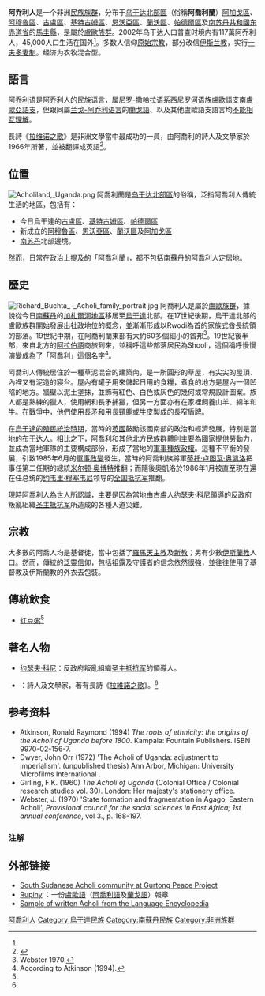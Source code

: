 {{ethnic group|
|group=Acholi
|image = [[Image:Ugandan_children.jpg|250px]]
<div style="background-color:#fee8ab">
<small>位於[[基特古姆|基特古姆]]一個[[國內流離失所者營地|國內流離失所者營地]]的阿喬利兒童，攝於2005年。</small>
|poptime= 117萬人<ref name="Ethnologue">Lewis, M. Paul (ed.). [http://www.ethnologue.com/show_language.asp?code=ach "Acholi."] {{Wayback|url=http://www.ethnologue.com/show_language.asp?code=ach |date=20111106024957 }} [[Ethnologue|''Ethnologue: Languages of the World.'']] SIL International, September, 2010. Accessed 10th March, 2011.</ref><ref>[http://www.britannica.com/EBchecked/topic/3628/Acholi "Acholi."] {{Wayback|url=http://www.britannica.com/EBchecked/topic/3628/Acholi |date=20110629101421 }} ''[[Encyclopædia_Britannica|Encyclopædia Britannica]].'' Encyclopædia Britannica, 2011. Accessed 10th March, 2011.</ref>
|popplace={{flagcountry|Uganda}}<br>{{flagcountry|South Sudan}}
|rels=[[基督教|基督教]]、<br><small>[[伊斯蘭教|伊斯蘭教]]、[[傳統非洲宗教|傳統非洲宗教]]</small>
|langs=[[阿乔利语|阿乔利语]]
|related=[[盧歐人|盧歐人]]
}}
'''阿乔利人'''是一个非洲[[族群|民族族群]]，分布于[[乌干达|乌干达]][[北部區_(烏干達)|北部區]]（俗稱'''阿喬利蘭'''）[[阿加戈區|阿加戈區]]、[[阿穆魯區|阿穆魯區]]、[[古盧區|古盧區]]、[[基特古姆區|基特古姆區]]、[[恩沃亞區|恩沃亞區]]、[[蘭沃區|蘭沃區]]、[[帕德爾區|帕德爾區]]及[[南苏丹共和國|南苏丹共和國]][[东赤道省|东赤道省]]的[[馬圭|馬圭縣]]，是屬於[[盧歐族群|盧歐族群]]。2002年乌干达人口普查时境内有117萬阿乔利人，45,000人口生活在国外<ref name="Ethnologue" />。多数人信仰[[原始宗教|原始宗教]]，部分改信[[伊斯兰教|伊斯兰教]]，实行[[一夫多妻制|一夫多妻制]]。经济为农牧混合型。

== 語言 ==
{{main|阿乔利语}}
[[阿乔利语|阿乔利语]]是阿乔利人的民族语言，属[[尼罗-撒哈拉语系|尼罗-撒哈拉语系]][[西尼罗河语族|西尼罗河语族]][[盧歐語支|盧歐語支]][[南盧歐亞語支|南盧歐亞語支]]，但跟同屬[[兰戈-阿乔利语言|兰戈-阿乔利语言]]的[[蘭戈語|蘭戈語]]、以及其他盧歐語支語言均[[相互理解性|不能相互理解]]。

長詩《[[拉维诺之歌|拉维诺之歌]]》是非洲文學當中最成功的一員，由阿喬利的詩人及文學家{{Link-en|奥考特·庇代克|Okot p'Bitek}}於1966年所著，並被翻譯成英語<ref name=xinhua>{{cite news |url=http://news.xinhuanet.com/newmedia/2008-12/10/content_10483010.htm |language=zh-hans |date=2008-12-10 |accessdate=2011-10-18 |title=汲诗情于民间 |publisher=[[新華網|新華網]] |author=高秋福 |deadurl=yes |archiveurl=https://web.archive.org/web/20090204053936/http://news.xinhuanet.com/newmedia/2008-12/10/content_10483010.htm |archivedate=2009-02-04 }}</ref>。

== 位置 ==
[[Image:Acholiland,_Uganda.png|thumb]]
阿喬利蘭是[[乌干达|乌干达]][[北部區_(烏干達)|北部區]]的俗稱，泛指阿喬利人傳統生活的地區，包括有：
* 今日烏干達的[[古盧區|古盧區]]、[[基特古姆區|基特古姆區]]、[[帕德爾區|帕德爾區]]
* 新成立的[[阿穆魯區|阿穆魯區]]、[[恩沃亞區|恩沃亞區]]、[[蘭沃區|蘭沃區]]及[[阿加戈區|阿加戈區]]
* [[南苏丹|南苏丹]]北部邊境。

然而，日常在政治上提及的「阿喬利蘭」，都不包括南蘇丹的阿喬利人定居地。

== 歷史 ==
{{see also|盧歐族群}}
[[File:Richard_Buchta_-_Acholi_family_portrait.jpg|thumb]]
阿喬利人是屬於[[盧歐族群|盧歐族群]]，據說從今日[[南蘇丹|南蘇丹]]的[[加札爾河地區|加札爾河地區]]移居至[[烏干達|烏干達]]北部。在17世紀後期，烏干達北部的盧歐族群開始發展出社政地位的概念，並漸漸形成以Rwodi為首的家族式酋長統領的部落。19世紀中期，在阿喬利蘭東部有大約60多個細小的酋邦<ref>Webster 1970.</ref>。19世紀後半部，來自北方的[[阿拉伯語|阿拉伯語]]商旅到來，並稱呼這些部落居民為Shooli，這個稱呼慢慢演變成為了「阿喬利」這個名字<ref>According to Atkinson (1994).</ref>。

阿喬利人傳統居住於一種草泥混合的建築內，是一所圓形的草屋，有尖尖的屋頂、內裡又有泥造的寢台。屋內有罐子用來儲起日用的食糧，煮食的地方是屋內一個凹陷的地方。牆壁以泥土塗抹，並飾有紅色、白色或灰色的幾何或常規設計圖案。族人都是熟練的獵人，使用網和長矛捕獵，但另一方面亦有在家裡飼養山羊、綿羊和牛。在戰爭中，他們使用長矛和用長頸鹿或牛皮製成的長窄盾牌。

在[[烏干達歷史|烏干達的殖民統治時期]]，當時的[[大英帝國|英國]]鼓勵該國南部的政治和經濟發展，特別是當地的[[布干达人|布干达人]]。相比之下，阿喬利和其他北方民族群體則主要為國家提供勞動力，並成為當地軍隊的主要構成部份，形成了當地的[[軍事種族政權|軍事種族政權]]。這種不平衡的發展，引致1985年6月的[[軍事政變|軍事政變]]發生，當時的阿喬利族將軍[[蒂托·卢图瓦·奥凯洛|蒂托·卢图瓦·奥凯洛]]把事任第二任期的總統[[米尔顿·奥博特|米尔顿·奥博特]]推翻；而隨後奧凱洛於1986年1月被直至現在還在任总统的[[约韦里·穆塞韦尼|约韦里·穆塞韦尼]]领导的[[全国抵抗军|全国抵抗军]]推翻。

現時阿喬利人為世人所認識，主要是因為當地由[[古盧|古盧]]人[[约瑟夫·科尼|约瑟夫·科尼]]領導的反政府叛亂組織[[圣主抵抗军|圣主抵抗军]]所造成的各種人道災難。

== 宗教 ==
大多數的阿喬人均是基督徒，當中包括了[[羅馬天主教|羅馬天主教]]及[[新教|新教]]；另有少數[[伊斯蘭教|伊斯蘭教]]人口。然而，傳統的[[泛靈信仰|泛靈信仰]]，包括祖露及守護者的信念依然很強，並往往使用了基督教及伊斯蘭教的外衣去包裝。

== 傳統飲食 ==
* [[红豆粥|红豆粥]]<ref name=xinhua />

== 著名人物 ==
* [[约瑟夫·科尼|约瑟夫·科尼]]：反政府叛亂組織[[圣主抵抗军|圣主抵抗军]]的領導人。
* {{Link-en|奥考特·庇代克|Okot p'Bitek}}：詩人及文學家，著有長詩《[[拉維諾之歌|拉維諾之歌]]》。<ref name=xinhua />

== 参考资料 ==
* Atkinson, Ronald Raymond (1994) ''The roots of ethnicity: the origins of the Acholi of Uganda before 1800''. Kampala: Fountain Publishers. ISBN 9970-02-156-7.
* Dwyer, John Orr (1972) 'The Acholi of Uganda: adjustment to imperialism'. (unpublished thesis) Ann Arbor, Michigan: University Microfilms International .
* Girling, F.K. (1960) ''The Acholi of Uganda'' (Colonial Office / Colonial research studies vol. 30). London: Her majesty's stationery office.
* Webster, J. (1970) 'State formation and fragmentation in Agago, Eastern Acholi', ''Provisional council for the social sciences in East Africa; 1st annual conference'', vol 3., p. 168-197.

=== 注解 ===
{{reflist}}

== 外部链接 ==
{{commonscat|Acholi people}}
* [https://web.archive.org/web/20090218020849/http://www.gurtong.org/resourcecenter/people/profile_tribe.asp?TribeID=92 South Sudanese Acholi community at Gurtong Peace Project] 
* [http://www.rupiny.co.ug Rupiny] {{Wayback|url=http://www.rupiny.co.ug/ |date=20100114151929 }}：一份[[盧歐語|盧歐語]]（[[阿喬利語|阿喬利語]]及[[蘭戈語|蘭戈語]]）報章
* [http://www.language-museum.com/encyclopedia/a/acholi.php Sample of written Acholi from the Language Encyclopedia] {{Wayback|url=http://www.language-museum.com/encyclopedia/a/acholi.php |date=20110927004125 }}

{{Authority control}}

[[Category:阿喬利人|]]
[[Category:烏干達民族|Category:烏干達民族]]
[[Category:南蘇丹民族|Category:南蘇丹民族]]
[[Category:非洲族群|Category:非洲族群]]